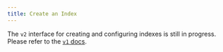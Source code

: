```yaml
---
title: Create an Index
---
```


The `v2` interface for creating and configuring indexes is still in progress. Please refer to the [`v1` docs](/documentation/indexing/create_index).
